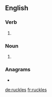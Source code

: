 ==English==

===Verb===
{{head|en|verb form}}

# {{en-third-person singular of|ruckle}}

===Noun===
{{head|en|noun plural form}}

# {{plural of|ruckle|lang=en}}

===Anagrams===
* {{l|en|suckler}}

[[de:ruckles]]
[[fr:ruckles]]